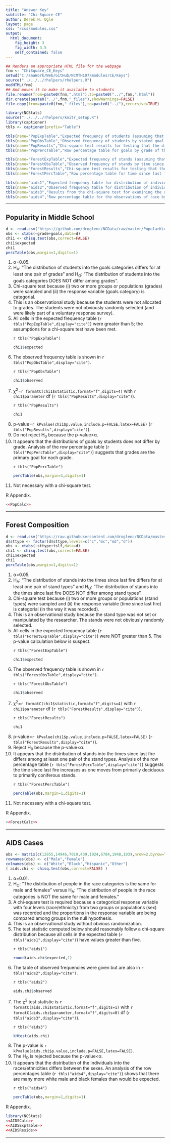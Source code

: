 ```yaml
---
title: "Answer Key"
subtitle: "Chi-Square CE"
author: Derek H. Ogle
layout: page
css: "/css/modules.css"
output:
  html_document:
    fig_height: 3
    fig_width: 3.5
    self_contained: false
---
```


```r
## Renders an appropriate HTML file for the webpage
fnm <- "ChiSquare_CE_Keys"
setwd("C:/aaaWork/Web/GitHub/NCMTH107/modules/CE/Keys")
source("../../../rhelpers/rhelpers.R")
modHTML(fnm)
## And moves it to make it available to students
file.rename(from=paste0(fnm,".html"),to=paste0("../",fnm,".html"))
dir.create(paste0("../",fnm,"_files"),showWarnings=FALSE)
file.copy(from=paste0(fnm,"_files"),to=paste0("../"),recursive=TRUE)
```

```r
library(NCStats)
source("../../../rhelpers/knitr_setup.R")
library(captioner)
tbls <- captioner(prefix="Table")

tbls(name="PopExpTable","Expected frequency of students (assuming that Ho is true) by stated goal for three grades.")
tbls(name="PopObsTable","Observed frequency of students by stated goal for three grades.")
tbls(name="PopResults","Chi-square test results for testing that the distribution of students by goals differs among grades.")
tbls(name="PopPercTable","Row percentage table for goals by grade of the student.")

tbls(name="ForestExpTable","Expected frequency of stands (assuming that Ho is true) by time since last fire in each of the four stand types.")
tbls(name="ForestObsTable","Observed frequency of stands by time since last fire in each of the four stand types.")
tbls(name="ForestResults","Chi-square test results for testing that the distribution of stands by time since last fire differs among stand types.")
tbls(name="ForestPercTable","Row percentage table for time since last fire by stand type.")

tbls(name="aids1","Expected frequency table for distribution of individuals into race and sex categories.")
tbls(name="aids2","Observed frequency table for distribution of individuals into race and sex categories.")
tbls(name="aids3","Results from the chi-square test for examining the distribution of races by male and female.")
tbls(name="aids4","Row percentage table for the observations of race by sex categories.")
```

----

## Popularity in Middle School

```r
d <- read.csv("https://github.com/droglenc/NCData/raw/master/PopularKids.csv")
obs <- xtabs(~grade+goals,data=d)
chi1 <- chisq.test(obs,correct=FALSE)
chi1$expected
chi1
percTable(obs,margin=1,digits=1)
```

<ol>
<li>&alpha;=0.05.</li>
<li>H<sub>A</sub>: "The distribution of students into the goals categories differs for at least one pair of grades" and H<sub>O</sub>: "The distribution of students into the goals categories DOES NOT differ among grades".</li>
<li>Chi-square test because (i) two or more groups or populations (grades) were sampled and (ii) the response variable (goals category) is categorial.</li>
<li>This is an observational study because the students were not allocated to grades. The students were not obviously randomly selected (and were likely part of a voluntary response survey).</li>
<li>All cells in the expected frequency table (`r tbls("PopExpTable",display="cite")`) were greater than 5; the assumptions for a chi-square test have been met.</li>

`r tbls("PopExpTable")`

```r
chi1$expected
```

<li>The observed frequency table is shown in `r tbls("PopObsTable",display="cite")`.</li>

`r tbls("PopObsTable")`

```r
chi1$observed
```

<li>&chi;<sup>2</sup>=`r formatC(chi1$statistic,format="f",digits=4)` with `r chi1$parameter` df (`r tbls("PopResults",display="cite")`).</li>

`r tbls("PopResults")`

```r
chi1
```

<li>p-value=`r kPvalue(chi1$p.value,include.p=FALSE,latex=FALSE)` (`r tbls("PopResults",display="cite")`).</li>
<li>Do not reject H<sub>0</sub> because the p-value&gt;&alpha;.</li>
<li>It appears that the distributions of goals by students does not differ by grade. Analysis of the row percentage table (`r tbls("PopPercTable",display="cite")`) suggests that grades are the primary goal for each grade.</li>

`r tbls("PopPercTable")`

```r
percTable(obs,margin=1,digits=1)
```

<li>Not necessary with a chi-square test.</li>
</ol>

R Appendix.
```r
<<PopCalc>>
```

----

## Forest Composition

```r
d <- read.csv("https://raw.githubusercontent.com/droglenc/NCData/master/Fire.csv")
d$sttype <- factor(d$sttype,levels=c("c","mc","md","d"))
obs <- xtabs(~sttype+tslf,data=d)
chi1 <- chisq.test(obs,correct=FALSE)
chi1$expected
chi1
percTable(obs,margin=1,digits=1)
```

<ol>
<li>&alpha;=0.05.</li>
<li>H<sub>A</sub>: "The distribution of stands into the times since last fire differs for at least one pair of stand types" and H<sub>O</sub>: "The distribution of stands into the times since last fire DOES NOT differ among stand types".</li>
<li>Chi-square test because (i) two or more groups or populations (stand types) were sampled and (ii) the response variable (time since last fire) is categorial (in the way it was recorded).</li>
<li>This is an observational study because the stand type was not set or manipulated by the researcher. The stands were not obviously randomly selected.</li>
<li>All cells in the expected frequency table (`r tbls("ForestExpTable",display="cite")`) were NOT greater than 5. The p-value calculation below is suspect.</li>

`r tbls("ForestExpTable")`

```r
chi1$expected
```

<li>The observed frequency table is shown in `r tbls("ForestObsTable",display="cite")`.</li>

`r tbls("ForestObsTable")`

```r
chi1$observed
```

<li>&chi;<sup>2</sup>=`r formatC(chi1$statistic,format="f",digits=4)` with `r chi1$parameter` df (`r tbls("ForestResults",display="cite")`).</li>

`r tbls("ForestResults")`

```r
chi1
```

<li>p-value=`r kPvalue(chi1$p.value,include.p=FALSE,latex=FALSE)` (`r tbls("ForestResults",display="cite")`).</li>
<li>Reject H<sub>0</sub> because the p-value&lt;&alpha;.</li>
<li>It appears that the distribution of stands into the times since last fire differs among at least one pair of the stand types. Analysis of the row percentage table (`r tbls("ForestPercTable",display="cite")`) suggests the time since last fire increases as one moves from primarily deciduous to primarily coniferous stands.</li>

`r tbls("ForestPercTable")`

```r
percTable(obs,margin=1,digits=1)
```

<li>Not necessary with a chi-square test.</li>
</ol>

R Appendix.
```r
<<ForestCalc>>
```

----

## AIDS Cases
```r
obs <- matrix(c(12855,14946,7019,439,1924,6784,1948,103),nrow=2,byrow=TRUE)
rownames(obs) <- c("Male","Female")
colnames(obs) <- c("White","Black","Hispanic","Other")
( aids.chi <- chisq.test(obs,correct=FALSE) )
```

<ol>
  <li>&alpha;=0.01.</li>
  <li>H<sub>O</sub>: "The distribution of people in the race categories is the same for male and females" versus H<sub>A</sub>: "The distribution of people in the race categories is NOT the same for male and females."</li>
  <li>A chi-square test is required because a categorical response variable with four levels (race/ethnicity) from two groups or populations (sex) was recorded and the proportions in the response variable are being compared among groups in the null hypothesis.</li>
  <li>This is an observational study without obvious randomization.</li>
  <li>The test statistic computed below should reasonably follow a chi-square distribution because all cells in the expected table (`r tbls("aids1",display="cite")`) have values greater than five.</li>

`r tbls("aids1")`

```r
round(aids.chi$expected,1)
```

  <li>The table of observed frequencies were given but are also in `r tbls("aids2",display="cite")`.</li>

`r tbls("aids2")`

```r
aids.chi$observed
```

  <li>The &chi;<sup>2</sup> test statistic is `r formatC(aids.chi$statistic,format="f",digits=1)` with `r formatC(aids.chi$parameter,format="f",digits=0)` df (`r tbls("aids3",display="cite")`).</li>
  
`r tbls("aids3")`

```r
kHtest(aids.chi)
```

  <li>The p-value is `r kPvalue(aids.chi$p.value,include.p=FALSE,latex=FALSE)`.</li>
  <li>The H<sub>O</sub> is rejected because the p-value<&alpha;.</li>
  <li>It appears that the distribution of the individuals into the races/ethnicities differs between the sexes. An analysis of the row percentages table (`r tbls("aids4",display="cite")`) shows that there are many more white male and black females than would be expected.</li>

`r tbls("aids4")`

```r
percTable(obs,margin=1,digits=1)
```

</ol>

R Appendix.
```r
library(NCStats)
<<AIDSCalc>>
<<AIDSExpTable>>
<<AIDSResids>>
```

----
